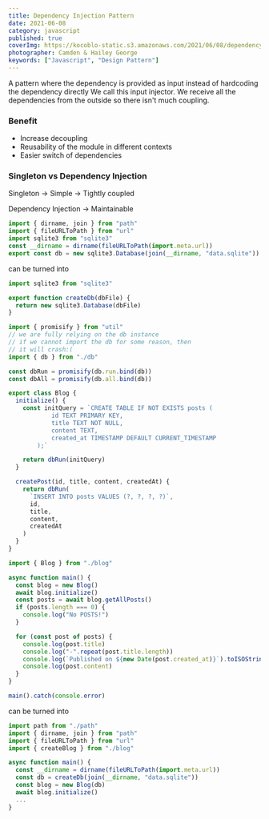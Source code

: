 ```yaml
---
title: Dependency Injection Pattern
date: 2021-06-08
category: javascript
published: true
coverImg: https://kocoblo-static.s3.amazonaws.com/2021/06/08/dependency-injection/cover-img.jpg
photographer: Camden & Hailey George
keywords: ["Javascript", "Design Pattern"]
---
```


A pattern where the dependency is provided as input instead of hardcoding the dependency directly
We call this input injector. We receive all the dependencies from the outside so there isn't much coupling.

### Benefit

- Increase decoupling
- Reusability of the module in different contexts
- Easier switch of dependencies

### Singleton vs Dependency Injection

Singleton
-> Simple
-> Tightly coupled

Dependency Injection
-> Maintainable

```js
import { dirname, join } from "path"
import { fileURLToPath } from "url"
import sqlite3 from "sqlite3"
const __dirname = dirname(fileURLToPath(import.meta.url))
export const db = new sqlite3.Database(join(__dirname, "data.sqlite"))
```

can be turned into

```js
import sqlite3 from "sqlite3"

export function createDb(dbFile) {
  return new sqlite3.Database(dbFile)
}
```

```js
import { promisify } from "util"
// we are fully relying on the db instance
// if we cannot import the db for some reason, then
// it will crash:(
import { db } from "./db"

const dbRun = promisify(db.run.bind(db))
const dbAll = promisify(db.all.bind(db))

export class Blog {
  initialize() {
    const initQuery = `CREATE TABLE IF NOT EXISTS posts (
            id TEXT PRIMARY KEY,
            title TEXT NOT NULL,
            content TEXT,
            created_at TIMESTAMP DEFAULT CURRENT_TIMESTAMP
        );`

    return dbRun(initQuery)
  }

  createPost(id, title, content, createdAt) {
    return dbRun(
      `INSERT INTO posts VALUES (?, ?, ?, ?)`,
      id,
      title,
      content,
      createdAt
    )
  }
}
```

```js
import { Blog } from "./blog"

async function main() {
  const blog = new Blog()
  await blog.initialize()
  const posts = await blog.getAllPosts()
  if (posts.length === 0) {
    console.log("No POSTS!")
  }

  for (const post of posts) {
    console.log(post.title)
    console.log("-".repeat(post.title.length))
    console.log(`Published on ${new Date(post.created_at)}`).toISOString()
    console.log(post.content)
  }
}

main().catch(console.error)
```

can be turned into

```js
import path from "./path"
import { dirname, join } from "path"
import { fileURLToPath } from "url"
import { createBlog } from "./blog"

async function main() {
  const __dirname = dirname(fileURLToPath(import.meta.url))
  const db = createDb(join(__dirname, "data.sqlite"))
  const blog = new Blog(db)
  await blog.initialize()
  ...
}
```
